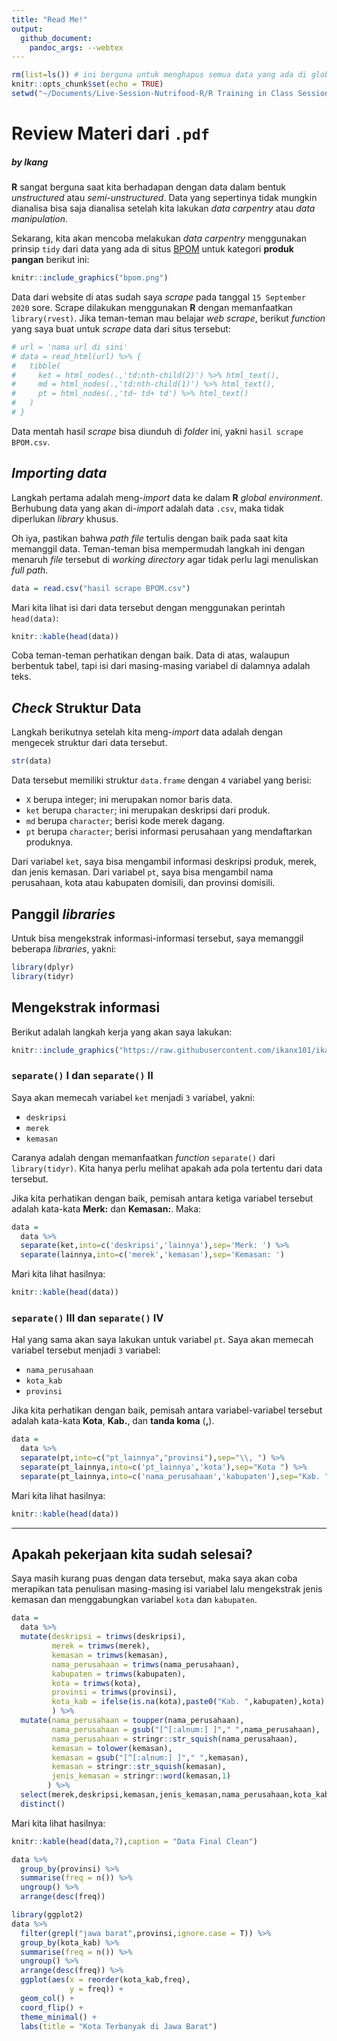 ```yaml
---
title: "Read Me!"
output: 
  github_document:
    pandoc_args: --webtex
---
```


```r
rm(list=ls()) # ini berguna untuk menghapus semua data yang ada di global environment
knitr::opts_chunk$set(echo = TRUE)
setwd("~/Documents/Live-Session-Nutrifood-R/R Training in Class Session")
```


# Review Materi dari `.pdf`
##### _by Ikang_

__R__ sangat berguna saat kita berhadapan dengan data dalam bentuk _unstructured_ atau _semi-unstructured_. Data yang sepertinya tidak mungkin dianalisa bisa saja dianalisa setelah kita lakukan _data carpentry_ atau _data manipulation_.

Sekarang, kita akan mencoba melakukan _data carpentry_ menggunakan prinsip `tidy` dari data yang ada di situs [BPOM](https://cekbpom.pom.go.id/) untuk kategori __produk pangan__ berikut ini:

```r
knitr::include_graphics("bpom.png")
```

Data dari website di atas sudah saya _scrape_ pada tanggal `15 September 2020` sore. Scrape dilakukan menggunakan __R__ dengan memanfaatkan `library(rvest)`. Jika teman-teman mau belajar _web scrape_, berikut _function_ yang saya buat untuk _scrape_ data dari situs tersebut:

```r
# url = 'nama url di sini'
# data = read_html(url) %>% {
#   tibble(
#     ket = html_nodes(.,'td:nth-child(2)') %>% html_text(),
#     md = html_nodes(.,'td:nth-child(1)') %>% html_text(),
#     pt = html_nodes(.,'td~ td+ td') %>% html_text()
#   )
# }
```

Data mentah hasil _scrape_ bisa diunduh di _folder_ ini, yakni `hasil scrape BPOM.csv`. 

## _Importing data_

Langkah pertama adalah meng-_import_ data ke dalam __R__ _global environment_. Berhubung data yang akan di-_import_ adalah data `.csv`, maka tidak diperlukan _library_ khusus.

Oh iya, pastikan bahwa _path file_ tertulis dengan baik pada saat kita memanggil data. Teman-teman bisa mempermudah langkah ini dengan menaruh _file_ tersebut di _working directory_ agar tidak perlu lagi menuliskan _full path_.

```r
data = read.csv("hasil scrape BPOM.csv")
```

Mari kita lihat isi dari data tersebut dengan menggunakan perintah `head(data)`:

```r
knitr::kable(head(data))
```

Coba teman-teman perhatikan dengan baik. Data di atas, walaupun berbentuk tabel, tapi isi dari masing-masing variabel di dalamnya adalah teks. 

## _Check_ Struktur Data

Langkah berikutnya setelah kita meng-_import_ data adalah dengan mengecek struktur dari data tersebut.

```r
str(data)
```

Data tersebut memiliki struktur `data.frame` dengan `4` variabel yang berisi:

- `X` berupa integer; ini merupakan nomor baris data.
- `ket` berupa `character`; ini merupakan deskripsi dari produk.
- `md` berupa `character`; berisi kode merek dagang.
- `pt` berupa `character`; berisi informasi perusahaan yang mendaftarkan produknya.

Dari variabel `ket`, saya bisa mengambil informasi deskripsi produk, merek, dan jenis kemasan. Dari variabel `pt`, saya bisa mengambil nama perusahaan, kota atau kabupaten domisili, dan provinsi domisili.

## Panggil _libraries_

Untuk bisa mengekstrak informasi-informasi tersebut, saya memanggil beberapa _libraries_, yakni:

```r
library(dplyr)
library(tidyr)
```

## Mengekstrak informasi

Berikut adalah langkah kerja yang akan saya lakukan:

```r
knitr::include_graphics("https://raw.githubusercontent.com/ikanx101/ikanx101.github.io/master/_posts/data%20carpentry/bpom/bpom_files/figure-gfm/unnamed-chunk-7-1.png")
```

### `separate()` I dan `separate()` II

Saya akan memecah variabel `ket` menjadi `3` variabel, yakni:

- `deskripsi`
- `merek`
- `kemasan`

Caranya adalah dengan memanfaatkan _function_ `separate()` dari `library(tidyr)`. Kita hanya perlu melihat apakah ada pola tertentu dari data tersebut.

Jika kita perhatikan dengan baik, pemisah antara ketiga variabel tersebut adalah kata-kata __Merk:__ dan __Kemasan:__. Maka:

```r
data =
  data %>% 
  separate(ket,into=c('deskripsi','lainnya'),sep='Merk: ') %>% 
  separate(lainnya,into=c('merek','kemasan'),sep='Kemasan: ') 
```

Mari kita lihat hasilnya:

```r
knitr::kable(head(data))
```

### `separate()` III dan `separate()` IV

Hal yang sama akan saya lakukan untuk variabel `pt`. Saya akan memecah variabel tersebut menjadi `3` variabel: 

- `nama_perusahaan`
- `kota_kab`
- `provinsi`

Jika kita perhatikan dengan baik, pemisah antara variabel-variabel tersebut adalah kata-kata __Kota__, __Kab.__, dan __tanda koma__ (__,__).

```r
data =
  data %>% 
  separate(pt,into=c("pt_lainnya","provinsi"),sep="\\, ") %>% 
  separate(pt_lainnya,into=c('pt_lainnya','kota'),sep="Kota ") %>% 
  separate(pt_lainnya,into=c('nama_perusahaan','kabupaten'),sep="Kab. ")
```

Mari kita lihat hasilnya:

```r
knitr::kable(head(data))
```

---

## Apakah pekerjaan kita sudah selesai?

Saya masih kurang puas dengan data tersebut, maka saya akan coba merapikan tata penulisan masing-masing isi variabel lalu mengekstrak jenis kemasan dan menggabungkan variabel `kota` dan `kabupaten`.

```r
data = 
  data %>% 
  mutate(deskripsi = trimws(deskripsi),
         merek = trimws(merek),
         kemasan = trimws(kemasan),
         nama_perusahaan = trimws(nama_perusahaan),
         kabupaten = trimws(kabupaten),
         kota = trimws(kota),
         provinsi = trimws(provinsi),
         kota_kab = ifelse(is.na(kota),paste0("Kab. ",kabupaten),kota)
         ) %>% 
  mutate(nama_perusahaan = toupper(nama_perusahaan),
         nama_perusahaan = gsub("[^[:alnum:] ]"," ",nama_perusahaan),
         nama_perusahaan = stringr::str_squish(nama_perusahaan),
         kemasan = tolower(kemasan),
         kemasan = gsub("[^[:alnum:] ]"," ",kemasan),
         kemasan = stringr::str_squish(kemasan),
         jenis_kemasan = stringr::word(kemasan,1)
        ) %>% 
  select(merek,deskripsi,kemasan,jenis_kemasan,nama_perusahaan,kota_kab,provinsi) %>% 
  distinct() 
```

Mari kita lihat hasilnya:

```r
knitr::kable(head(data,7),caption = "Data Final Clean")
```


```r
data %>% 
  group_by(provinsi) %>% 
  summarise(freq = n()) %>% 
  ungroup() %>% 
  arrange(desc(freq))
```


```r
library(ggplot2)
data %>% 
  filter(grepl("jawa barat",provinsi,ignore.case = T)) %>% 
  group_by(kota_kab) %>% 
  summarise(freq = n()) %>% 
  ungroup() %>% 
  arrange(desc(freq)) %>% 
  ggplot(aes(x = reorder(kota_kab,freq),
             y = freq)) +
  geom_col() +
  coord_flip() +
  theme_minimal() +
  labs(title = "Kota Terbanyak di Jawa Barat")

```




